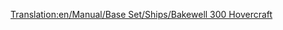 [[Translation:en/Manual/Base Set/Ships/Bakewell 300 Hovercraft]]

{{nl/Schepen|Naam=Bakewell 300 Hovercraft
|Afbeelding=[[File:en/Hovercraft.png|Bakewell 300 Hovercraft]]
|Kosten=£28,934 ($57,868)
|Snelheid=112 km/h (70 mph)
|Onderhoudskosten=£3,117 ($6,234)
|Ontworpen=1968
|Levensduur=25
|Capaciteit=100 Passagiers
|Omschrijving=De Bakewell 300 Hovercraft is een supersonische hovercraftveerboot ontworpen voor verbindingen tussen 2 havens op afstand. Let wel op dat deze "Hovercraft" alleen geschikt is voor zeeën en niet zich niet over land kan verplaatsen.
|Real-life=Fictief, maar Bakewell was een onderdeel van de Quality Assurance team van Transport Tycoon Deluxe. http://en.wikipedia.org/wiki/Mountbatten_class_hovercraft
}}